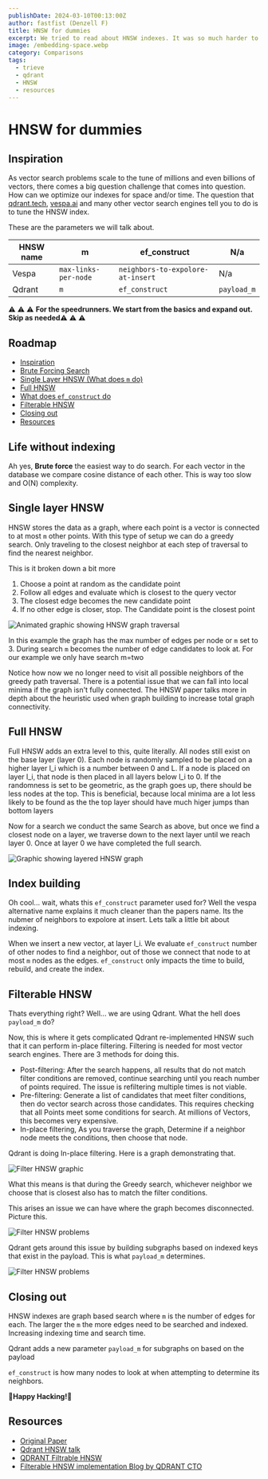 ```yaml
---
publishDate: 2024-03-10T00:13:00Z
author: fastfist (Denzell F)
title: HNSW for dummies
excerpt: We tried to read about HNSW indexes. It was so much harder to understand what values changed what. Lets talk about how it actually works under the hood
image: /embedding-space.webp
category: Comparisons
tags:
  - trieve
  - qdrant
  - HNSW
  - resources
---
```


# HNSW for dummies

## Inspiration

As vector search problems scale to the tune of millions and even billions of vectors, there comes a big question challenge that comes into question. How can we optimize our indexes for space and/or time. The question that [qdrant.tech](https://qdrant.tech), [vespa.ai](https://vespa.ai) and many other vector search engines tell you to do is to tune the HNSW index.

These are the parameters we will talk about.

| HNSW name | m                    | ef_construct					             | N/a         | 
|-----------|----------------------|-----------------------------------|-------------|
| Vespa		  | `max-links-per-node` | `neighbors-to-expolore-at-insert` | N/a         |
| Qdrant    | `m`                  | `ef_construct`                    | `payload_m` | 

⚠ ⚠ ⚠ **For the speedrunners. We start from the basics and expand out. Skip as needed**⚠ ⚠ ⚠

## Roadmap
- [Inspiration](#inspiration)
- [Brute Forcing Search](#life-without-indexing)
- [Single Layer HNSW (What does `m` do)](#single-layer-hnsw) 
- [Full HNSW](#full-hnsw)
- [What does `ef_construct` do](#index-building)
- [Filterable HNSW](#filterable-hnsw)
- [Closing out](#closing-out)
- [Resources](#resources)


## Life without indexing

Ah yes, **Brute force** the easiest way to do search. For each vector in the database we compare cosine distance of each other. This is way too slow and O(N) complexity.

## Single layer HNSW

HNSW stores the data as a graph, where each point is a vector is connected to at most `m` other points. With this type of setup we can do a greedy search. Only traveling to the closest neighbor at each step of traversal to find the nearest neighbor. 

This is it broken down a bit more

1) Choose a point at random as the candidate point
1) Follow all edges and evaluate which is closest to the query vector
2) The closest edge becomes the new candidate point
3) If no other edge is closer, stop. The Candidate point is the closest point


![Animated graphic showing HNSW graph traversal](/HNSWSingle.gif)

In this example the graph has the max number of edges per node or `m` set to 3. During search `m` becomes the number of edge candidates to look at. For our example we only have search m=two

Notice how now we no longer need to visit all possible neighbors of the greedy path traversal. There is a potential issue that we can fall into local minima if the graph isn't fully connected. The HNSW paper talks more in depth about the heuristic used when graph building to increase total graph connectivity.

## Full HNSW

Full HNSW adds an extra level to this, quite literally. All nodes still exist on the base layer (layer 0). Each node is randomly sampled to be placed on a higher layer l_i which is a number between 0 and L. If a node is placed on layer l_i, that node is then placed in all layers below l_i to 0. If the randomness is set to be geometric, as the graph goes up, there should be less nodes at the top. This is beneficial, because local minima are a lot less likely to be found as the the top layer should have much higer jumps than bottom layers

Now for a search we conduct the same Search as above, but once we find a closest node on a layer, we traverse down to the next layer until we reach layer 0. Once at layer 0 we have completed the full search.

![Graphic showing layered HNSW graph](/hnsw-paper-graphic.png)


## Index building

Oh cool... wait, whats this `ef_construct` parameter used for? Well the vespa alternative name explains it much cleaner than the papers name. Its the nubmer of neighbors to expolore at insert. Lets talk a little bit about indexing.

When we insert a new vector, at layer l_i. We evaluate `ef_construct` number of other nodes to find a neighbor, out of those we connect that node to at most `m` nodes as the edges. `ef_construct` only impacts the time to build, rebuild, and create the index.

## Filterable HNSW

Thats everything right? Well... we are using Qdrant. What the hell does `payload_m` do? 

Now, this is where it gets complicated Qdrant re-implemented HNSW such that it can perform in-place filtering. Filtering is needed for most vector search engines. There are 3 methods for doing this.

- Post-filtering: After the search happens, all results that do not match filter conditions are removed, continue searching until you reach number of points required. The issue is refiltering multiple times is not viable.
- Pre-filtering: Generate a list of candidates that meet filter conditions, then do vector search across those candidates. This requires checking that all Points meet some conditions for search. At millions of Vectors, this becomes very expensive.
- In-place filtering, As you traverse the graph, Determine if a neighbor node meets the conditions, then choose that node.

Qdrant is doing In-place filtering. Here is a graph demonstrating that.

![Filter HNSW graphic](/filter-hnsw.png)

What this means is that during the Greedy search, whichever neighbor we choose that is closest also has to match the filter conditions.

This arises an issue we can have where the graph becomes disconnected. Picture this.

![Filter HNSW problems](/filter-hnsw-problems.png)

Qdrant gets around this issue by building subgraphs based on indexed keys that exist in the payload. This is what `payload_m` determines.


![Filter HNSW problems](/filter-hnsw-subgraph.png)

## Closing out

HNSW indexes are graph based search where `m` is the number of edges for each. The larger the `m` the more edges need to be searched and indexed. Increasing indexing time and search time.

Qdrant adds a new parameter `payload_m` for subgraphs on based on the payload

`ef_construct` is how many nodes to look at when attempting to determine its neighbors.

**🦀Happy Hacking!🚀**

## Resources

- [Original Paper](https://arxiv.org/ftp/arxiv/papers/1603/1603.09320.pdf)
- [Qdrant HNSW talk](https://www.youtube.com/watch?v=bU38Ovdh3NY)
- [QDRANT Filtrable HNSW](https://qdrant.tech/articles/filtrable-hnsw/)
- [Filterable HNSW implementation Blog by QDRANT CTO](https://blog.vasnetsov.com/posts/categorical-hnsw-part-2/)
